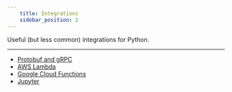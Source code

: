 ```yaml
---
    title: Integrations
    sidebar_position: 2
---
```


Useful (but less common) integrations for Python.

---

- [Protobuf and gRPC](./protobuf-and-grpc.mdx)
- [AWS Lambda](./aws-lambda.mdx)
- [Google Cloud Functions](./google-cloud-functions.mdx)
- [Jupyter](./jupyter.mdx)
